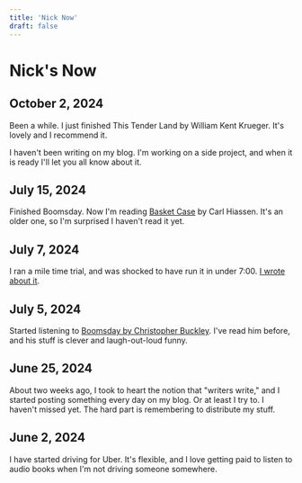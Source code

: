 ```yaml
---
title: 'Nick Now'
draft: false
---
```


# Nick's Now

## October 2, 2024

Been a while.  I just finished This Tender Land by William Kent Krueger.  It's lovely and I recommend it.

I haven't been writing on my blog.  I'm working on a side project, and when it is ready I'll let you all know about it.

## July 15, 2024

Finished Boomsday. Now I'm reading [Basket Case](https://amzn.to/4bP35ej) by Carl Hiassen. It's an older one, so I'm surprised I haven't read it yet.

## July 7, 2024

I ran a mile time trial, and was shocked to have run it in under 7:00. [I wrote about it](https://www.nickhodges.com/posts/2024/july/08/).

## July 5, 2024

Started listening to [Boomsday by Christopher Buckley](https://amzn.to/4cQESFq). I've read him before, and his stuff is clever and laugh-out-loud funny.

## June 25, 2024

About two weeks ago, I took to heart the notion that "writers write," and I started posting something every day on my blog.
Or at least I try to. I haven't missed yet. The hard part is remembering to distribute my stuff.

## June 2, 2024

I have started driving for Uber. It's flexible, and I love getting paid to listen to audio books when I'm not driving someone somewhere.
